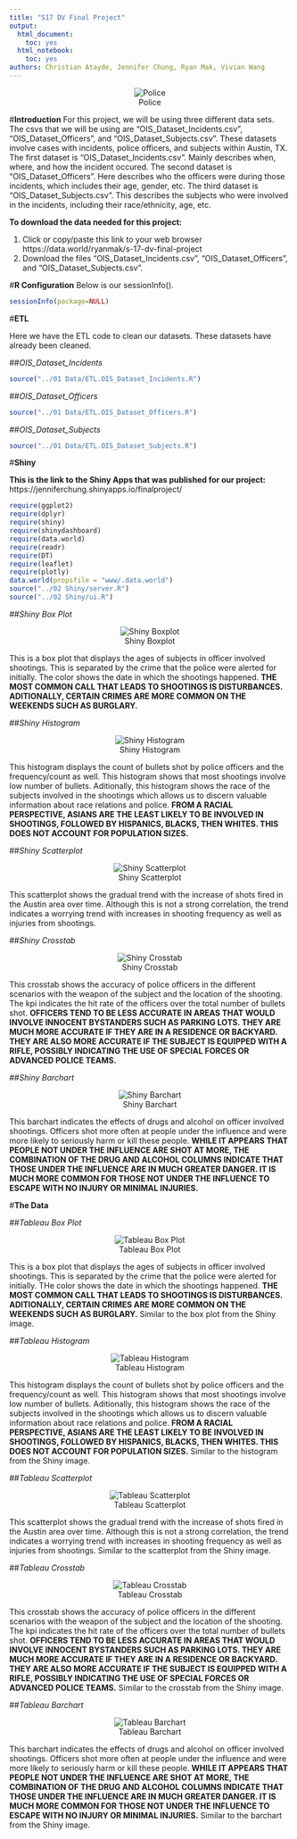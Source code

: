 ```yaml
---
title: "S17 DV Final Project"
output:
  html_document:
    toc: yes
  html_notebook:
    toc: yes
authors: Christian Atayde, Jennifer Chung, Ryan Mak, Vivian Wang
---
```


<center>![Police](police.jpg)</center>

#**Introduction**
For this project, we will be using three different data sets. The csvs that we will be using are "OIS_Dataset_Incidents.csv", "OIS_Dataset_Officers", and "OIS_Dataset_Subjects.csv". These datasets involve cases with incidents, police officers, and subjects within Austin, TX. 
The first dataset is "OIS_Dataset_Incidents.csv". Mainly describes when, where, and how the incident occured. 
The second dataset is "OIS_Dataset_Officers". Here describes who the officers were during those incidents, which includes their age, gender, etc.
The third dataset is "OIS_Dataset_Subjects.csv". This describes the subjects who were involved in the incidents, including their race/ethnicity, age, etc.

<b>To download the data needed for this project:</b>

1. Click or copy/paste this link to your web browser https://data.world/ryanmak/s-17-dv-final-project
2. Download the files "OIS_Dataset_Incidents.csv", "OIS_Dataset_Officers", and "OIS_Dataset_Subjects.csv".


#**R Configuration**
Below is our sessionInfo(). 

```r
sessionInfo(package=NULL)
```

#**ETL**

Here we have the ETL code to clean our datasets. These datasets have already been cleaned.

##*OIS_Dataset_Incidents*

```r
source("../01 Data/ETL.OIS_Dataset_Incidents.R")
```

##*OIS_Dataset_Officers*

```r
source("../01 Data/ETL.OIS_Dataset_Officers.R")
```

##*OIS_Dataset_Subjects*

```r
source("../01 Data/ETL.OIS_Dataset_Subjects.R")
```

#**Shiny**

<b>This is the link to the Shiny Apps that was published for our project:</b>
https://jenniferchung.shinyapps.io/finalproject/

```r
require(ggplot2)
require(dplyr)
require(shiny)
require(shinydashboard)
require(data.world)
require(readr)
require(DT)
require(leaflet)
require(plotly)
data.world(propsfile = "www/.data.world")
source("../02 Shiny/server.R")
source("../02 Shiny/ui.R")
```

##*Shiny Box Plot*

<center>![Shiny Boxplot](../02 Shiny/Boxplot.png)</center>

This is a box plot that displays the ages of subjects in officer involved shootings. This is separated by the crime that the police were alerted for initially. The color shows the date in which the shootings happened. <b>THE MOST COMMON CALL THAT LEADS TO SHOOTINGS IS DISTURBANCES. ADITIONALLY, CERTAIN CRIMES ARE MORE COMMON ON THE WEEKENDS SUCH AS BURGLARY.</b>

##*Shiny Histogram*

<center>![Shiny Histogram](../02 Shiny/Histogram.png)</center>

This histogram displays the count of bullets shot by police officers and the frequency/count as well. This histogram shows that most shootings involve low number of bullets. Aditionally, this histogram shows the race of the subjects involved in the shootings which allows us to discern valuable information about race relations and police. <b>FROM A RACIAL PERSPECTIVE, ASIANS ARE THE LEAST LIKELY TO BE INVOLVED IN SHOOTINGS, FOLLOWED BY HISPANICS, BLACKS, THEN WHITES. THIS DOES NOT ACCOUNT FOR POPULATION SIZES.</b>

##*Shiny Scatterplot*

<center>![Shiny Scatterplot](../02 Shiny/Scatterplot.png)</center>

This scatterplot shows the gradual trend with the increase of shots fired in the Austin area over time. Although this is not a strong correlation, the trend indicates a worrying trend with increases in shooting frequency as well as injuries from shootings.

##*Shiny Crosstab*

<center>![Shiny Crosstab](../02 Shiny/Crosstab.png)</center>

This crosstab shows the accuracy of police officers in the different scenarios with the weapon of the subject and the location of the shooting. The kpi indicates the hit rate of the officers over the total number of bullets shot. <b>OFFICERS TEND TO BE LESS ACCURATE IN AREAS THAT WOULD INVOLVE INNOCENT BYSTANDERS SUCH AS PARKING LOTS. THEY ARE MUCH MORE ACCURATE IF THEY ARE IN A RESIDENCE OR BACKYARD. THEY ARE ALSO MORE ACCURATE IF THE SUBJECT IS EQUIPPED WITH A RIFLE, POSSIBLY INDICATING THE USE OF SPECIAL FORCES OR ADVANCED POLICE TEAMS.</b>

##*Shiny Barchart*

<center>![Shiny Barchart](../02 Shiny/Barchart.png)</center>

This barchart indicates the effects of drugs and alcohol on officer involved shootings. Officers shot more often at people under the influence and were more likely to seriously harm or kill these people. <b>WHILE IT APPEARS THAT PEOPLE NOT UNDER THE INFLUENCE ARE SHOT AT MORE, THE COMBINATION OF THE DRUG AND ALCOHOL COLUMNS INDICATE THAT THOSE UNDER THE INFLUENCE ARE IN MUCH GREATER DANGER. IT IS MUCH MORE COMMON FOR THOSE NOT UNDER THE INFLUENCE TO ESCAPE WITH NO INJURY OR MINIMAL INJURIES.</b>


#**The Data**

##*Tableau Box Plot*

<center>![Tableau Box Plot](../03 Visualization/Box Plot.png)</center>

This is a box plot that displays the ages of subjects in officer involved shootings. This is separated by the crime that the police were alerted for initially. THe color shows the date in which the shootings happened. <b>THE MOST COMMON CALL THAT LEADS TO SHOOTINGS IS DISTURBANCES. ADITIONALLY, CERTAIN CRIMES ARE MORE COMMON ON THE WEEKENDS SUCH AS BURGLARY.</b> Similar to the box plot from the Shiny image.

##*Tableau Histogram*

<center>![Tableau Histogram](../03 Visualization/Histogram.png)</center>

This histogram displays the count of bullets shot by police officers and the frequency/count as well. This histogram shows that most shootings involve low number of bullets. Aditionally, this histogram shows the race of the subjects involved in the shootings which allows us to discern valuable information about race relations and police. <b>FROM A RACIAL PERSPECTIVE, ASIANS ARE THE LEAST LIKELY TO BE INVOLVED IN SHOOTINGS, FOLLOWED BY HISPANICS, BLACKS, THEN WHITES. THIS DOES NOT ACCOUNT FOR POPULATION SIZES.</b> Similar to the histogram from the Shiny image.

##*Tableau Scatterplot*

<center>![Tableau Scatterplot](../03 Visualization/Scatter Plot.png)</center>

This scatterplot shows the gradual trend with the increase of shots fired in the Austin area over time. Although this is not a strong correlation, the trend indicates a worrying trend with increases in shooting frequency as well as injuries from shootings. Similar to the scatterplot from the Shiny image.

##*Tableau Crosstab*

<center>![Tableau Crosstab](../03 Visualization/Crosstab.png)</center>

This crosstab shows the accuracy of police officers in the different scenarios with the weapon of the subject and the location of the shooting. The kpi indicates the hit rate of the officers over the total number of bullets shot. <b>OFFICERS TEND TO BE LESS ACCURATE IN AREAS THAT WOULD INVOLVE INNOCENT BYSTANDERS SUCH AS PARKING LOTS. THEY ARE MUCH MORE ACCURATE IF THEY ARE IN A RESIDENCE OR BACKYARD. THEY ARE ALSO MORE ACCURATE IF THE SUBJECT IS EQUIPPED WITH A RIFLE, POSSIBLY INDICATING THE USE OF SPECIAL FORCES OR ADVANCED POLICE TEAMS.</b> Similar to the crosstab from the Shiny image.

##*Tableau Barchart*

<center>![Tableau Barchart](../03 Visualization/Barchart.png)</center>

This barchart indicates the effects of drugs and alcohol on officer involved shootings. Officers shot more often at people under the influence and were more likely to seriously harm or kill these people. <b>WHILE IT APPEARS THAT PEOPLE NOT UNDER THE INFLUENCE ARE SHOT AT MORE, THE COMBINATION OF THE DRUG AND ALCOHOL COLUMNS INDICATE THAT THOSE UNDER THE INFLUENCE ARE IN MUCH GREATER DANGER. IT IS MUCH MORE COMMON FOR THOSE NOT UNDER THE INFLUENCE TO ESCAPE WITH NO INJURY OR MINIMAL INJURIES.</b> Similar to the barchart from the Shiny image.